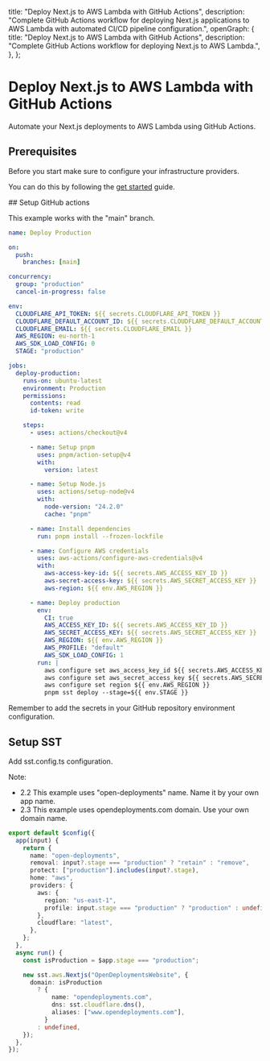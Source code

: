 
  title: "Deploy Next.js to AWS Lambda with GitHub Actions",
  description:
    "Complete GitHub Actions workflow for deploying Next.js applications to AWS Lambda with automated CI/CD pipeline configuration.",
  openGraph: {
    title: "Deploy Next.js to AWS Lambda with GitHub Actions",
    description:
      "Complete GitHub Actions workflow for deploying Next.js to AWS Lambda.",
  },
};

# Deploy Next.js to AWS Lambda with GitHub Actions

Automate your Next.js deployments to AWS Lambda using GitHub Actions.

## Prerequisites

Before you start make sure to configure your infrastructure providers.

You can do this by following the [get started](/get-started) guide.

<Steps>
## Setup GitHub actions

This example works with the "main" branch.

```yaml copy filename="./github/workflows/production.yml"
name: Deploy Production

on:
  push:
    branches: [main]

concurrency:
  group: "production"
  cancel-in-progress: false

env:
  CLOUDFLARE_API_TOKEN: ${{ secrets.CLOUDFLARE_API_TOKEN }}
  CLOUDFLARE_DEFAULT_ACCOUNT_ID: ${{ secrets.CLOUDFLARE_DEFAULT_ACCOUNT_ID }}
  CLOUDFLARE_EMAIL: ${{ secrets.CLOUDFLARE_EMAIL }}
  AWS_REGION: eu-north-1
  AWS_SDK_LOAD_CONFIG: 0
  STAGE: "production"

jobs:
  deploy-production:
    runs-on: ubuntu-latest
    environment: Production
    permissions:
      contents: read
      id-token: write

    steps:
      - uses: actions/checkout@v4

      - name: Setup pnpm
        uses: pnpm/action-setup@v4
        with:
          version: latest

      - name: Setup Node.js
        uses: actions/setup-node@v4
        with:
          node-version: "24.2.0"
          cache: "pnpm"

      - name: Install dependencies
        run: pnpm install --frozen-lockfile

      - name: Configure AWS credentials
        uses: aws-actions/configure-aws-credentials@v4
        with:
          aws-access-key-id: ${{ secrets.AWS_ACCESS_KEY_ID }}
          aws-secret-access-key: ${{ secrets.AWS_SECRET_ACCESS_KEY }}
          aws-region: ${{ env.AWS_REGION }}

      - name: Deploy production
        env:
          CI: true
          AWS_ACCESS_KEY_ID: ${{ secrets.AWS_ACCESS_KEY_ID }}
          AWS_SECRET_ACCESS_KEY: ${{ secrets.AWS_SECRET_ACCESS_KEY }}
          AWS_REGION: ${{ env.AWS_REGION }}
          AWS_PROFILE: "default"
          AWS_SDK_LOAD_CONFIG: 1
        run: |
          aws configure set aws_access_key_id ${{ secrets.AWS_ACCESS_KEY_ID }}
          aws configure set aws_secret_access_key ${{ secrets.AWS_SECRET_ACCESS_KEY }}
          aws configure set region ${{ env.AWS_REGION }}
          pnpm sst deploy --stage=${{ env.STAGE }}
```

<Callout type="info">
  Remember to add the secrets in your GitHub repository environment
  configuration.
</Callout>

## Setup SST

Add sst.config.ts configuration.

Note:

- 2.2 This example uses "open-deployments" name. Name it by your own app name.
- 2.3 This example uses opendeployments.com domain. Use your own domain name.

```ts copy filename="sst.config.ts"
export default $config({
  app(input) {
    return {
      name: "open-deployments",
      removal: input?.stage === "production" ? "retain" : "remove",
      protect: ["production"].includes(input?.stage),
      home: "aws",
      providers: {
        aws: {
          region: "us-east-1",
          profile: input.stage === "production" ? "production" : undefined,
        },
        cloudflare: "latest",
      },
    };
  },
  async run() {
    const isProduction = $app.stage === "production";

    new sst.aws.Nextjs("OpenDeploymentsWebsite", {
      domain: isProduction
        ? {
            name: "opendeployments.com",
            dns: sst.cloudflare.dns(),
            aliases: ["www.opendeployments.com"],
          }
        : undefined,
    });
  },
});
```

</Steps>

